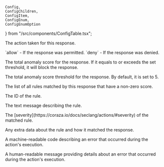 	Config,
	ConfigChildren,
	ConfigItem,
    ConfigEnum,
    ConfigEnumOption
} from "/src/components/ConfigTable.tsx";

<Config>
	<ConfigItem title="actions.ngrok.owasp_crs_response.decision" type="string">
		<p>The action taken for this response.</p>
        <ConfigEnum label="Possible values">
            <ConfigEnumOption>`allow` - If the response was permitted.</ConfigEnumOption>
            <ConfigEnumOption>`deny` - If the response was denied.</ConfigEnumOption>
        </ConfigEnum>
	</ConfigItem>
	<ConfigItem title="actions.ngrok.owasp_crs_response.anomaly_score" type="int">
		<p>
			The total anomaly score for the response. If it equals to or exceeds the set threshold, it will
            block the response.
		</p>
	</ConfigItem>
    	<ConfigItem title="actions.ngrok.owasp_crs_response.anomaly_score_threshold" type="int">
		<p>
			The total anomaly score threshold for the response. By default, it is set to 5.
		</p>
	</ConfigItem>
	<ConfigItem
		title="actions.ngrok.owasp_crs_response.matched_rules"
		type="array of objects"
	>
		<p>The list of all rules matched by this response that have a non-zero score.</p>
		<ConfigChildren>
			<ConfigItem title="matched_rules[i].id" type="int">
				<p>
					The ID of the rule.
				</p>
			</ConfigItem>
			<ConfigItem title="matched_rules[i].message" type="string">
				<p>
					The text message describing the rule.
				</p>
			</ConfigItem>
			<ConfigItem title="matched_rules[i].severity" type="string">
				<p>
					The [severity](https://coraza.io/docs/seclang/actions/#severity) of the matched rule. 
				</p>
			</ConfigItem>
			<ConfigItem title="matched_rules[i].data" type="string">
				<p>
					Any extra data about the rule and how it matched the response.
				</p>
			</ConfigItem>
		</ConfigChildren>
	</ConfigItem>
	<ConfigItem title="actions.ngrok.owasp_crs_response.error.code" type="string">
		<p>
			A machine-readable code describing an error that occurred during the
			action's execution.
		</p>
	</ConfigItem>
	<ConfigItem title="actions.ngrok.owasp_crs_response.error.message" type="string">
		<p>
			A human-readable message providing details about an error that occurred
			during the action's execution.
		</p>
	</ConfigItem>
</Config>

